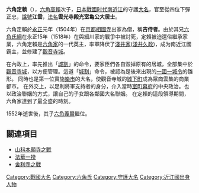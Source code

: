 {{Unreferenced|time=2020-10-20T11:28:34+00:00}}
{{japanese|japanese=六角 定頼|kana=ろっかく さだより|romaji=Rokkaku Sadayori}}
'''六角定赖'''（{{bd|1495年||1552年|1月21日|catIdx=R}}），[[六角高賴|六角高賴]]次子，[[日本|日本]][[日本戰國|戰國时代]][[近江國|南近江]]的守護[[大名_(稱謂)|大名]]，官至從四位下彈正忠，[[諡號|諡號]]'''江雲'''，[[法名|法名]]'''雲光寺殿光室亀公大居士'''。

六角定賴於[[永正|永正]]元年（1504年）在[[京都|京都]][[相國寺_(日本)|相國寺]]出家為僧，稱'''吉侍者'''。由於其兄[[六角氏綱|六角氏綱]]在永正15年（1518年）在與細川家的戰爭中被討死，定賴被迫還俗繼承家業，六角定賴是[[六角家|六角家]]的一代英主，率軍降伏了[[淺井氏|淺井家]]([[淺井久政|淺井久政]])，成为南近江國霸主，並修建了[[觀音寺城|觀音寺城]]。

在內政上，率先推出「[[城割|城割]]」的命令，要家臣們各自毀掉原有的居城，全部集中於[[觀音寺城|觀音寺城]]，以方便管理。這道「[[城割|城割]]」命令，被認為是後來出現的[[一國一城令|一國一城令]]的雛形。
同時也是第一位實施[[樂市|樂市]]的大名，使觀音寺城的[[城下町|城下町]]成為眾商雲集的商業都市。
在外交上，以足利將軍支持者的身分，介入當時[[室町幕府|室町幕府]]的中央政治。也以政治聯姻的方式，讓自己的子女跟各鄰國大名聯姻。
在定賴的這段領導期間，六角家達到了最全盛的時刻。

1552年逝世後，其子[[六角義賢|六角義賢]]繼位。

== 關連項目 ==
*[[山科本願寺|山科本願寺之戰]]
*[[法華一揆|法華一揆]]
*[[舍利寺之戰|舍利寺之戰]]
{{六角氏歷代當主}}
{{Japan-Daimyō-stub}}
{{DEFAULTSORT:Rokkaku Sadayori}}
[[Category:戰國大名|Category:戰國大名]]
[[Category:六角氏|Category:六角氏]]
[[Category:守護大名|Category:守護大名]]
[[Category:近江國出身人物|Category:近江國出身人物]]